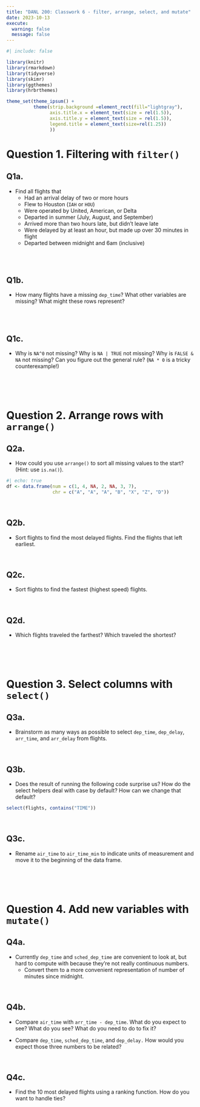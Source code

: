 ```yaml
---
title: "DANL 200: Classwork 6 - filter, arrange, select, and mutate"
date: 2023-10-13
execute: 
  warning: false
  message: false
---
```

```r
#| include: false

library(knitr)
library(rmarkdown)
library(tidyverse)
library(skimr)
library(ggthemes)
library(hrbrthemes)

theme_set(theme_ipsum() +
          theme(strip.background =element_rect(fill="lightgray"),
                axis.title.x = element_text(size = rel(1.5)),
                axis.title.y = element_text(size = rel(1.5)),
                legend.title = element_text(size=rel(1.25))
                ))
```

# Question 1. Filtering with `filter()`

## Q1a.

- Find all flights that
  - Had an arrival delay of two or more hours
  - Flew to Houston (`IAH` or `HOU`)
  - Were operated by United, American, or Delta
  - Departed in summer (July, August, and September)
  - Arrived more than two hours late, but didn’t leave late
  - Were delayed by at least an hour, but made up over 30 minutes in flight
  - Departed between midnight and 6am (inclusive)

<br><br>

## Q1b.

- How many flights have a missing `dep_time`? What other variables are missing? What might these rows represent?

<br><br>

## Q1c.

- Why is `NA^0` not missing? Why is `NA | TRUE` not missing? Why is `FALSE & NA` not missing? Can you figure out the general rule? (`NA * 0` is a tricky counterexample!)



<br><br><br>


# Question 2. Arrange rows with `arrange()`

## Q2a.

- How could you use `arrange()` to sort all missing values to the start? (Hint: use `is.na()`).
```r
#| echo: true
df <- data.frame(num = c(1, 4, NA, 2, NA, 3, 7),
                 chr = c("A", "A", "A", "B", "X", "Z", "D"))
```

<br>

## Q2b.

- Sort flights to find the most delayed flights. Find the flights that left earliest.

<br>

## Q2c.

- Sort flights to find the fastest (highest speed) flights.

<br>

## Q2d.

- Which flights traveled the farthest? Which traveled the shortest?

<br><br><br>


# Question 3. Select columns with `select()`

## Q3a.

- Brainstorm as many ways as possible to select `dep_time`, `dep_delay`, `arr_time`, and `arr_delay` from flights.

<br>

## Q3b.

- Does the result of running the following code surprise us? How do the select helpers deal with case by default? How can we change that default?

```r
select(flights, contains("TIME"))
```

<br>

## Q3c.
- Rename `air_time` to `air_time_min` to indicate units of measurement and move it to the beginning of the data frame.


<br><br><br>

# Question 4. Add new variables with `mutate()`

## Q4a.
 
- Currently `dep_time` and `sched_dep_time` are convenient to look at, but hard to compute with because they’re not really continuous numbers. 
  - Convert them to a more convenient representation of number of minutes since midnight.

<br>

## Q4b. 

- Compare `air_time` with `arr_time - dep_time`. What do you expect to see? What do you see? What do you need to do to fix it?

- Compare `dep_time`, `sched_dep_time`, and `dep_delay.` How would you expect those three numbers to be related?

<br>

## Q4c.

- Find the 10 most delayed flights using a ranking function. How do you want to handle ties? 

<br>

